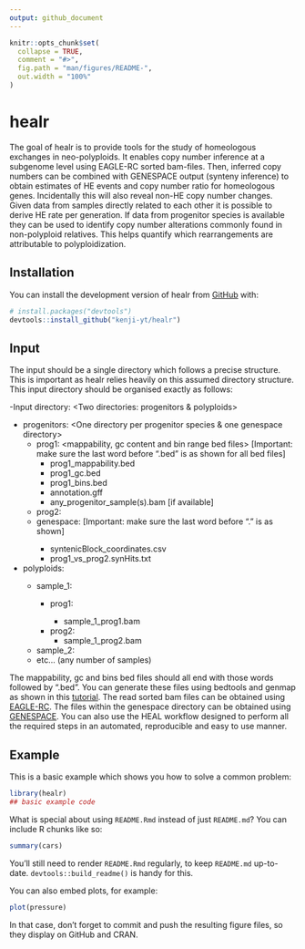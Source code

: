 ```yaml
---
output: github_document
---
```


<!-- README.md is generated from README.Rmd. Please edit that file -->

```r
knitr::opts_chunk$set(
  collapse = TRUE,
  comment = "#>",
  fig.path = "man/figures/README-",
  out.width = "100%"
)
```

# healr

<!-- badges: start -->
<!-- badges: end -->

The goal of healr is to provide tools for the study of homeologous exchanges in neo-polyploids. It enables copy number inference at a subgenome level using EAGLE-RC sorted bam-files. Then, inferred copy numbers can be combined with GENESPACE output (synteny inference) to obtain estimates of HE events and copy number ratio for homeologous genes. Incidentally this will also reveal non-HE copy number changes. Given data from samples directly related to each other it is possible to derive HE rate per generation. If data from progenitor species is available they can be used to identify copy number alterations commonly found in non-polyploid relatives. This helps quantify which rearrangements are attributable to polyploidization.

## Installation

You can install the development version of healr from [GitHub](https://github.com/) with:

``` r
# install.packages("devtools")
devtools::install_github("kenji-yt/healr")
```

## Input

The input should be a single directory which follows a precise structure. This is important as healr relies heavily on this assumed directory structure. This input directory should be organised exactly as follows:

-Input directory:
<Two directories: progenitors & polyploids>

  - progenitors:
  <One directory per progenitor species & one genespace directory>
    - prog1:
    <mappability, gc content and bin range bed files> 
    [Important: make sure the last word before ".bed" is as shown for all bed files]
      - prog1_mappability.bed
      - prog1_gc.bed
      - prog1_bins.bed
      - annotation.gff 
      - any_progenitor_sample(s).bam [if available]
    - prog2:
    <Same content as prog1>
    - genespace:
    <At least these two files>
    [Important: make sure the last word before "." is as shown]
      - syntenicBlock_coordinates.csv
      - prog1_vs_prog2.synHits.txt
    
    
  - polyploids:
  <One directory per allopolyploid sample>
    - sample_1:
    <One directory per progenitor subgenome>
      - prog1:
      <bam file with reads assigned to this progenitor subgenome>
        - sample_1_prog1.bam
      - prog2:
        - sample_1_prog2.bam
    - sample_2:
      <Same as sample_1>
    - etc... (any number of samples)

      
The mappability, gc and bins bed files should all end with those words followed by ".bed". You can generate these files using bedtools and genmap as shown in this [tutorial](https://thefoodiesavenue.com/bread-pakora-dipain-frire/).
The read sorted bam files can be obtained using [EAGLE-RC](https://github.com/tony-kuo/eagle). 
The files within the genespace directory can be obtained using [GENESPACE](https://github.com/jtlovell/GENESPACE). 
You can also use the HEAL workflow designed to perform all the required steps in an automated, reproducible and easy to use manner. 
      
## Example

This is a basic example which shows you how to solve a common problem:

```r
library(healr)
## basic example code
```

What is special about using `README.Rmd` instead of just `README.md`? You can include R chunks like so:

```r
summary(cars)
```

You'll still need to render `README.Rmd` regularly, to keep `README.md` up-to-date. `devtools::build_readme()` is handy for this.

You can also embed plots, for example:

```r
plot(pressure)
```

In that case, don't forget to commit and push the resulting figure files, so they display on GitHub and CRAN.
